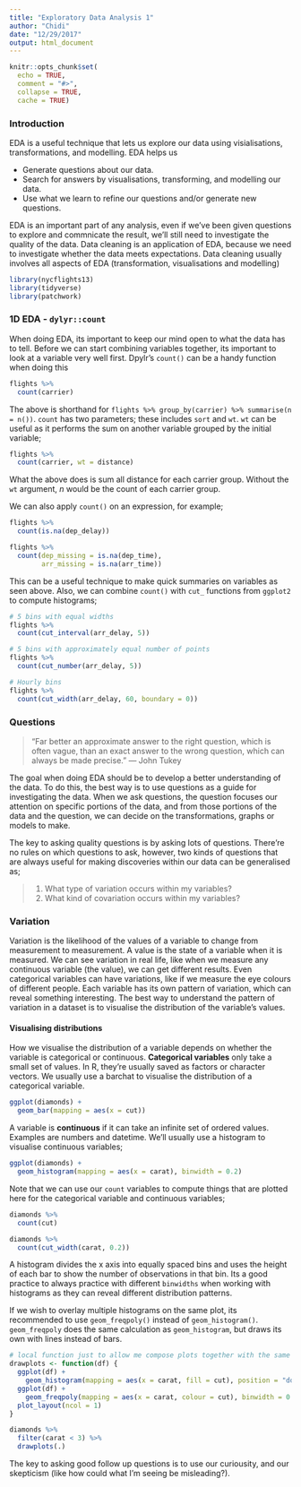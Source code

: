 ```yaml
---
title: "Exploratory Data Analysis 1"
author: "Chidi"
date: "12/29/2017"
output: html_document
---
```


```r
knitr::opts_chunk$set(
  echo = TRUE,
  comment = "#>",
  collapse = TRUE,
  cache = TRUE)
```

### Introduction  

EDA is a useful technique that lets us explore our data using visialisations, transformations, and modelling. EDA helps us   

* Generate questions about our data.  
* Search for answers by visualisations, transforming, and modelling our data.  
* Use what we learn to refine our questions and/or generate new questions.  

EDA is an important part of any analysis, even if we've been given questions to explore and commnicate the result, we'll still need to investigate the quality of the data. Data cleaning is an application of EDA, because we need to investigate whether the data meets expectations. Data cleaning usually involves all aspects of EDA (transformation, visualisations and modelling)  

```r
library(nycflights13)
library(tidyverse)
library(patchwork)
```

### 1D EDA - `dylyr::count`

When doing EDA, its important to keep our mind open to what the data has to tell. Before we can start combining variables together, its important to look at a variable very well first. Dpylr's `count()` can be a handy function when doing this  

```r
flights %>% 
  count(carrier)
```

The above is shorthand for `flights %>% group_by(carrier) %>% summarise(n = n())`. `count` has two parameters; these includes `sort` and `wt`. `wt` can be useful as it performs the sum on another variable grouped by the initial variable;

```r
flights %>%
  count(carrier, wt = distance)
```

What the above does is sum all distance for each carrier group. Without the `wt` argument, *n* would be the count of each carrier group.

We can also apply `count()` on an expression, for example;

```r
flights %>%
  count(is.na(dep_delay))

flights %>%
  count(dep_missing = is.na(dep_time),
        arr_missing = is.na(arr_time))
```

This can be a useful technique to make quick summaries on variables as seen above. Also, we can combine `count()` with `cut_` functions from `ggplot2` to compute histograms;

```r
# 5 bins with equal widths
flights %>%
  count(cut_interval(arr_delay, 5))

# 5 bins with approximately equal number of points
flights %>%
  count(cut_number(arr_delay, 5))

# Hourly bins 
flights %>%
  count(cut_width(arr_delay, 60, boundary = 0))
```

### Questions 

> “Far better an approximate answer to the right question, which is often vague, than an exact answer to the wrong question, which can always be made precise.” — John Tukey  

The goal when doing EDA should be to develop a better understanding of the data. To do this, the best way is to use questions as a guide for investigating the data. When we ask questions, the question focuses our attention on specific portions of the data, and from those portions of the data and the question, we can decide on the transformations, graphs or models to make.  

The key to asking quality questions is by asking lots of questions. There're no rules on which questions to ask, however, two kinds of questions that are always useful for making discoveries within our data can be generalised as;  

> 1. What type of variation occurs within my variables?  
> 2. What kind of covariation occurs within my variables?

### Variation

Variation is the likelihood of the values of a variable to change from measurement to measurement. A value is the state of a variable when it is measured. We can see variation in real life, like when we measure any continuous variable (the value), we can get different results. Even categorical variables can have variations, like if we measure the eye colours of different people. Each variable has its own pattern of variation, which can reveal something interesting. The best way to understand the pattern of variation in a dataset is to visualise the distribution of the variable's values. 

#### Visualising distributions  

How we visualise the distribution of a variable depends on whether the variable is categorical or continuous. **Categorical variables** only take a small set of values. In R, they're usually saved as factors or character vectors. We usually use a barchat to visualise the distribution of a categorical variable.  

```r
ggplot(diamonds) +
  geom_bar(mapping = aes(x = cut))
```

A variable is **continuous** if it can take an infinite set of ordered values. Examples are numbers and datetime. We'll usually use a histogram to visualise continuous variables;

```r
ggplot(diamonds) +
  geom_histogram(mapping = aes(x = carat), binwidth = 0.2)
```

Note that we can use our `count` variables to compute things that are plotted here for the categorical variable and continuous variables;

```r
diamonds %>%
  count(cut)

diamonds %>%
  count(cut_width(carat, 0.2))
```

A histogram divides the x axis into equally spaced bins and uses the height of each bar to show the number of observations in that bin. Its a good practice to always practice with different `binwidths` when working with histograms as they can reveal different distribution patterns. 

If we wish to overlay multiple histograms on the same plot, its recommended to use `geom_freqpoly()` instead of `geom_histogram()`. `geom_freqpoly` does the same calculation as `geom_histogram`, but draws its own with lines instead of bars.  

```r
# local function just to allow me compose plots together with the same dataframe, since I'm piping
drawplots <- function(df) {
  ggplot(df) +
    geom_histogram(mapping = aes(x = carat, fill = cut), position = "dodge", binwidth = 0.1) +
  ggplot(df) +
    geom_freqpoly(mapping = aes(x = carat, colour = cut), binwidth = 0.1) +
  plot_layout(ncol = 1)
}

diamonds %>%
  filter(carat < 3) %>%
  drawplots(.)
```

The key to asking good follow up questions is to use our curiousity, and our skepticism (like how could what I'm seeing be misleading?). 


